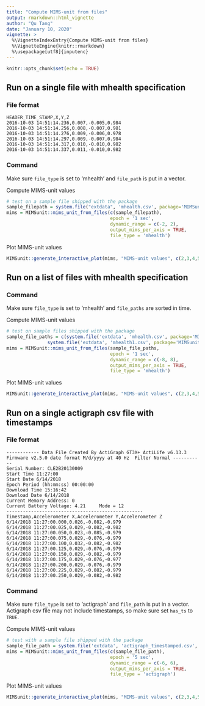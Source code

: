 ```yaml
---
title: "Compute MIMS-unit from files"
output: rmarkdown::html_vignette
author: "Qu Tang"
date: "January 10, 2020"
vignette: >
  %\VignetteIndexEntry{Compute MIMS-unit from files}
  %\VignetteEngine{knitr::rmarkdown}
  %\usepackage[utf8]{inputenc}
---
```


```r
knitr::opts_chunk$set(echo = TRUE)
```

## Run on a single file with mhealth specification

### File format

```
HEADER_TIME_STAMP,X,Y,Z
2016-10-03 14:51:14.236,0.007,-0.005,0.984
2016-10-03 14:51:14.256,0.008,-0.007,0.981
2016-10-03 14:51:14.276,0.009,-0.006,0.978
2016-10-03 14:51:14.297,0.009,-0.007,0.984
2016-10-03 14:51:14.317,0.010,-0.010,0.982
2016-10-03 14:51:14.337,0.011,-0.010,0.982
```

### Command

Make sure `file_type` is set to 'mhealth' and `file_path` is put in a vector.

Compute MIMS-unit values
```r
# test on a sample file shipped with the package
sample_filepath = system.file("extdata", 'mhealth.csv', package='MIMSunit')
mims = MIMSunit::mims_unit_from_files(c(sample_filepath), 
                                      epoch = '1 sec', 
                                      dynamic_range = c(-2, 2), 
                                      output_mims_per_axis = TRUE, 
                                      file_type = 'mhealth')
```

Plot MIMS-unit values
```r
MIMSunit::generate_interactive_plot(mims, "MIMS-unit values", c(2,3,4,5))
```

## Run on a list of files with mhealth specification

### Command

Make sure `file_type` is set to 'mhealth' and `file_paths` are sorted in time.

Compute MIMS-unit values
```r
# test on sample files shipped with the package
sample_file_paths = c(system.file('extdata', 'mhealth.csv', package='MIMSunit'),
               system.file('extdata', 'mhealth1.csv', package='MIMSunit'))
mims = MIMSunit::mims_unit_from_files(sample_file_paths, 
                                      epoch = '1 sec', 
                                      dynamic_range = c(-8, 8), 
                                      output_mims_per_axis = TRUE, 
                                      file_type = 'mhealth')
```

Plot MIMS-unit values
```r
MIMSunit::generate_interactive_plot(mims, "MIMS-unit values", c(2,3,4,5))
```

## Run on a single actigraph csv file with timestamps

### File format

```
------------ Data File Created By ActiGraph GT3X+ ActiLife v6.13.3 Firmware v2.5.0 date format M/d/yyyy at 40 Hz  Filter Normal -----------
Serial Number: CLE2B20130009
Start Time 11:27:00
Start Date 6/14/2018
Epoch Period (hh:mm:ss) 00:00:00
Download Time 15:16:42
Download Date 6/14/2018
Current Memory Address: 0
Current Battery Voltage: 4.21     Mode = 12
--------------------------------------------------
Timestamp,Accelerometer X,Accelerometer Y,Accelerometer Z
6/14/2018 11:27:00.000,0.026,-0.082,-0.979
6/14/2018 11:27:00.025,0.029,-0.082,-0.982
6/14/2018 11:27:00.050,0.023,-0.085,-0.979
6/14/2018 11:27:00.075,0.029,-0.076,-0.979
6/14/2018 11:27:00.100,0.032,-0.082,-0.982
6/14/2018 11:27:00.125,0.029,-0.076,-0.979
6/14/2018 11:27:00.150,0.029,-0.082,-0.979
6/14/2018 11:27:00.175,0.029,-0.076,-0.977
6/14/2018 11:27:00.200,0.029,-0.076,-0.979
6/14/2018 11:27:00.225,0.029,-0.082,-0.979
6/14/2018 11:27:00.250,0.029,-0.082,-0.982
```

### Command

Make sure `file_type` is set to 'actigraph' and `file_path` is put in a vector. Actigraph csv file may not include timestamps, so make sure set `has_ts` to `TRUE`.

Compute MIMS-unit values
```r
# test with a sample file shipped with the package
sample_file_path = system.file('extdata', 'actigraph_timestamped.csv', package='MIMSunit')
mims = MIMSunit::mims_unit_from_files(c(sample_file_path), 
                                      epoch = '5 sec', 
                                      dynamic_range = c(-6, 6), 
                                      output_mims_per_axis = TRUE, 
                                      file_type = 'actigraph')
```

Plot MIMS-unit values
```r
MIMSunit::generate_interactive_plot(mims, "MIMS-unit values", c(2,3,4,5))
```